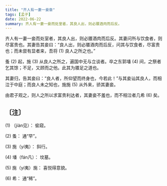```yaml
---
title: "齐人有一妻一妾章"
tags: [孟子]
date: 2022-06-22
summary: 齐人有一妻一妾而处室者，其良人出，则必餍酒肉而后反。
---
```


齐人有一妻一妾而处室者，其良人出，则必餍酒肉而后反。其妻问所与饮食者，则尽富贵也。其妻告其妾曰：“良人出，则必餍酒肉而后反，问其与饮食者，尽富贵也；而未尝有显者来，吾将 (1) 良人之所之也。”

蚤 (2) 起，施 (3) 从良人之所之，遍国中无与立谈者。卒之东郭墦 (4) 间，之祭者乞其馀；不足，又顾而之他。此其为餍足之道也。

其妻归，告其妾曰：“良人者，所仰望而终身也，今若此！”与其妾讪其良人，而相泣于中庭；而良人未之知也，施施 (5) 从外来，骄其妻妾。

由君子观之，则人之所以求富贵利达者，其妻妾不羞也，而不相泣者几希 (6) 矣。

## 〔注〕　

(1) （jiàn见）： 偷窥。

(2) 蚤： 通“早”。

(3) 施（yí夷）： 斜行。

(4) 墦（fán凡）： 坟墓。

(5) 施（yí夷）施： 喜悦得意貌。

(6) 希： 通“稀”。